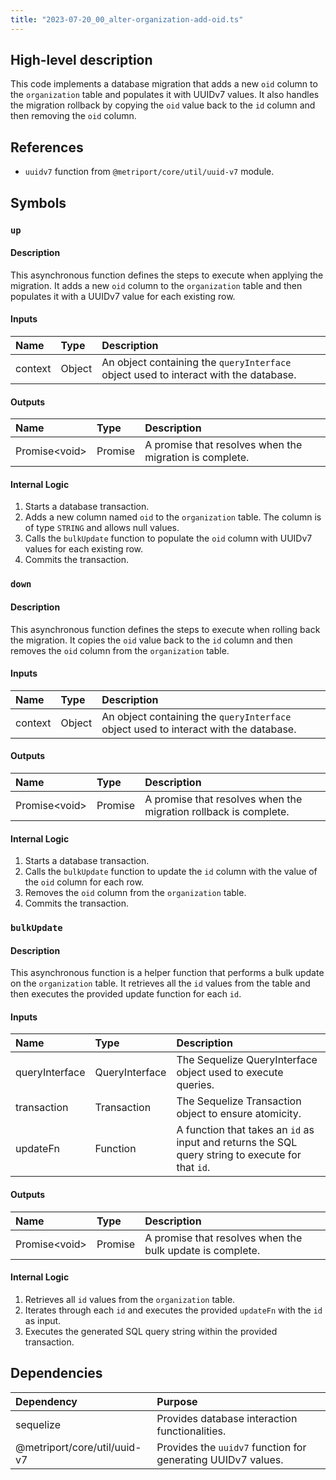 ```yaml
---
title: "2023-07-20_00_alter-organization-add-oid.ts"
---
```


## High-level description
This code implements a database migration that adds a new `oid` column to the `organization` table and populates it with UUIDv7 values. It also handles the migration rollback by copying the `oid` value back to the `id` column and then removing the `oid` column.

## References
- `uuidv7` function from `@metriport/core/util/uuid-v7` module.

## Symbols
### `up`
#### Description
This asynchronous function defines the steps to execute when applying the migration. It adds a new `oid` column to the `organization` table and then populates it with a UUIDv7 value for each existing row. 

#### Inputs
| Name | Type | Description |
|:-----|:-----|:------------|
| context | Object | An object containing the `queryInterface` object used to interact with the database. |

#### Outputs
| Name | Type | Description |
|:-----|:-----|:------------|
| Promise&lt;void&gt; | Promise | A promise that resolves when the migration is complete. |

#### Internal Logic
1. Starts a database transaction.
2. Adds a new column named `oid` to the `organization` table. The column is of type `STRING` and allows null values.
3. Calls the `bulkUpdate` function to populate the `oid` column with UUIDv7 values for each existing row.
4. Commits the transaction.

### `down`
#### Description
This asynchronous function defines the steps to execute when rolling back the migration. It copies the `oid` value back to the `id` column and then removes the `oid` column from the `organization` table.

#### Inputs
| Name | Type | Description |
|:-----|:-----|:------------|
| context | Object | An object containing the `queryInterface` object used to interact with the database. |

#### Outputs
| Name | Type | Description |
|:-----|:-----|:------------|
| Promise&lt;void&gt; | Promise | A promise that resolves when the migration rollback is complete. |

#### Internal Logic
1. Starts a database transaction.
2. Calls the `bulkUpdate` function to update the `id` column with the value of the `oid` column for each row.
3. Removes the `oid` column from the `organization` table.
4. Commits the transaction.

### `bulkUpdate`
#### Description
This asynchronous function is a helper function that performs a bulk update on the `organization` table. It retrieves all the `id` values from the table and then executes the provided update function for each `id`.

#### Inputs
| Name | Type | Description |
|:-----|:-----|:------------|
| queryInterface | QueryInterface | The Sequelize QueryInterface object used to execute queries. |
| transaction | Transaction | The Sequelize Transaction object to ensure atomicity. |
| updateFn | Function | A function that takes an `id` as input and returns the SQL query string to execute for that `id`. |

#### Outputs
| Name | Type | Description |
|:-----|:-----|:------------|
| Promise&lt;void&gt; | Promise | A promise that resolves when the bulk update is complete. |

#### Internal Logic
1. Retrieves all `id` values from the `organization` table.
2. Iterates through each `id` and executes the provided `updateFn` with the `id` as input.
3. Executes the generated SQL query string within the provided transaction.

## Dependencies
| Dependency | Purpose |
|:-----------|:--------|
| sequelize | Provides database interaction functionalities. |
| @metriport/core/util/uuid-v7 | Provides the `uuidv7` function for generating UUIDv7 values. |
